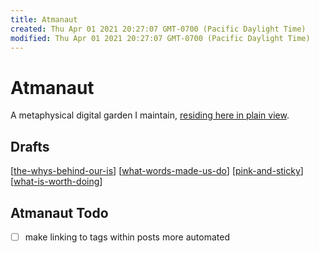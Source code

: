 ```yaml
---
title: Atmanaut
created: Thu Apr 01 2021 20:27:07 GMT-0700 (Pacific Daylight Time)
modified: Thu Apr 01 2021 20:27:07 GMT-0700 (Pacific Daylight Time)
---
```

# Atmanaut

A metaphysical digital garden I maintain, [residing here in plain view](https://atmanaut.me).

## Drafts

[[the-whys-behind-our-is]]
[[what-words-made-us-do]]
[[pink-and-sticky]]
[[what-is-worth-doing]]

## Atmanaut Todo

- [ ] make linking to tags within posts more automated

[//begin]: # 'Autogenerated link references for markdown compatibility'
[the-whys-behind-our-is]: atmanaut/the-whys-behind-our-is 'The Whys Behind our Is'
[what-words-made-us-do]: atmanaut/what-words-made-us-do 'What Words Made Us (Do)'
[pink-and-sticky]: NAAS/pink-and-sticky 'Pink and Sticky'
[what-is-worth-doing]: NAAS/what-is-worth-doing 'What Is Worth Doing‽'
[//end]: # 'Autogenerated link references'
